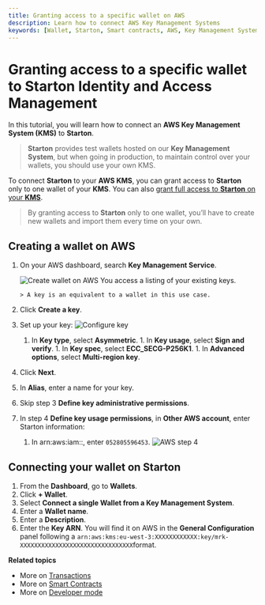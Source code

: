 ```yaml
---
title: Granting access to a specific wallet on AWS
description: Learn how to connect AWS Key Management Systems
keywords: [Wallet, Starton, Smart contracts, AWS, Key Management System, Transaction]
---
```



# Granting access to a specific wallet to Starton Identity and Access Management

In this tutorial, you will learn how to connect an **AWS Key Management System (KMS)** to **Starton**.

> **Starton** provides test wallets hosted on our **Key Management System**, but when going in production, to maintain control over your wallets, you should use your own KMS.

To connect **Starton** to your **AWS KMS**, you can grant access to **Starton** only to one wallet of your **KMS**. You can also [grant full access to **Starton** on your **KMS**](grantfull-access.mdx).

> By granting access to **Starton** only to one wallet, you’ll have to create new wallets and import them every time on your own.

## Creating a wallet on AWS

1.  On your AWS dashboard, search **Key Management Service**.

    <Image img={CreatingWalletAWS} alt="Create wallet on AWS" />
    You access a listing of your existing keys.

        > A key is an equivalent to a wallet in this use case.

1.  Click **Create a key**.
1.  Set up your key:
    <Image img={ConfigureKey} alt="Configure key" />
    1. In **Key type**, select **Asymmetric**. 1. In **Key usage**, select **Sign and verify**. 1. In **Key spec**, select
    **ECC_SECG-P256K1**. 1. In **Advanced options**, select **Multi-region key**.
1.  Click **Next**.
1.  In **Alias**, enter a name for your key.
1.  Skip step 3 **Define key administrative permissions**.
1.  In step 4 **Define key usage permissions**, in **Other AWS account**, enter Starton information:
    1. In arn:aws:iam::, enter `052805596453`.
        <Image img={AwsStep4} alt="AWS step 4" />

## Connecting your wallet on Starton

1. From the **Dashboard**, go to **Wallets**.
1. Click **+ Wallet**.
1. Select **Connect a single Wallet from a Key Management System**.
1. Enter a **Wallet name**.
1. Enter a **Description**.
1. Enter the **Key ARN**. You will find it on AWS in the **General Configuration** panel following a `arn:aws:kms:eu-west-3:XXXXXXXXXXXX:key/mrk-XXXXXXXXXXXXXXXXXXXXXXXXXXXXXXXX`format.

**Related topics**

-   More on [Transactions](/transactions/creating-a-transaction.mdx)
-   More on [Smart Contracts](/smart-contract/understanding-smart-contracts.mdx)
-   More on [Developer mode](/developer/discovering-coding-interface.mdx)
